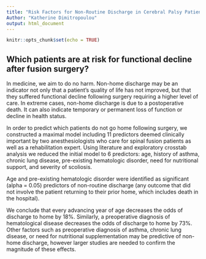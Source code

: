 ```yaml
---
title: "Risk Factors for Non-Routine Discharge in Cerebral Palsy Patients Undergoing Spinal Fusion"
Author: "Katherine Dimitropoulou"
output: html_document
---
```


```r
knitr::opts_chunk$set(echo = TRUE)
```

## Which patients are at risk for functional decline after fusion surgery?

In medicine, we aim to do no harm. Non-home discharge may be an indicator not only that a patient's quality of life has not improved, but that they suffered functional decline following surgery requiring a higher level of care. In extreme cases, non-home discharge is due to a postoperative death. It can also indicate temporary or permanent loss of function or decline in health status.  

In order to predict which patients do not go home following surgery, we constructed a maximal model including 11 predictors deemed clinically important by two anesthesiologists who care for spinal fusion patients as well as a rehabilitation expert. Using literature and exploratory crosstab analysis we reduced the initial model to 6 predictors: age, history of asthma, chronic lung disease, pre-existing hematologic disorder, need for nutritional support, and severity of scoliosis. 

Age and pre-existing hematologic disorder were identified as significant (alpha = 0.05) predictors of non-routine discharge (any outcome that did not involve the patient returning to their prior home, which includes death in the hospital).

We conclude that every advancing year of age decreases the odds of discharge to home by 18%. Similarly, a preoperative diagnosis of hematological disease decreases the odds of discharge to home by 73%. Other factors such as preoperative diagnosis of asthma, chronic lung disease, or need for nutritional supplementation may be predictive of non-home discharge, however larger studies are needed to confirm the magnitude of these effects.